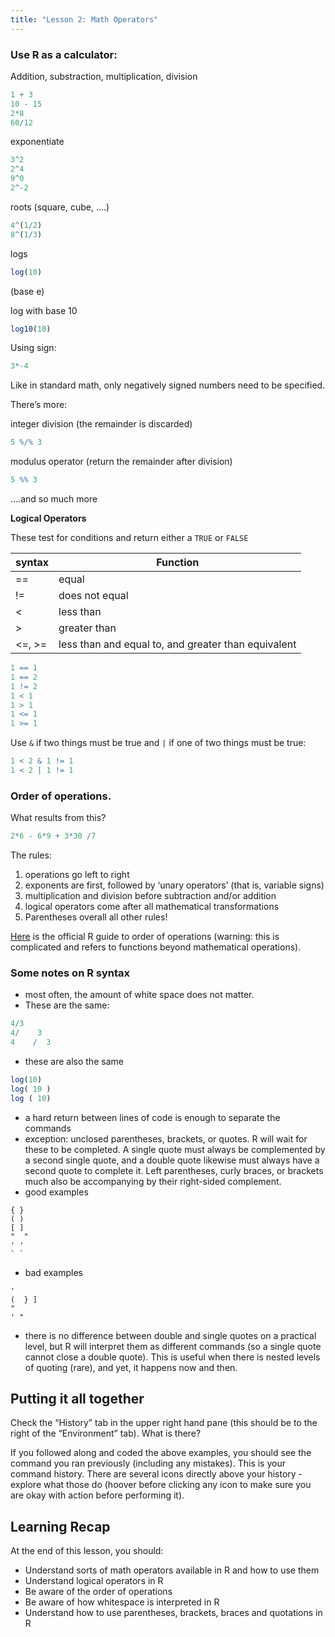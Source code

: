 ```yaml
---
title: "Lesson 2: Math Operators"
---
```


### Use R as a calculator:

Addition, substraction, multiplication, division
```r
1 + 3
10 - 15
2*8
60/12
```

exponentiate
```r
3^2
2^4
9^0
2^-2
```

roots (square, cube, ....)

```r
4^(1/2)
8^(1/3)
```

logs
```r
log(10)
```
(base e)

log with base 10

```r
log10(10)
```
Using sign: 
```r
3*-4
```
Like in standard math, only negatively signed numbers need to be specified. 

There's more: 

integer division (the remainder is discarded)
```r
5 %/% 3
```

modulus operator (return the remainder after division)
```r
5 %% 3
```
....and so much more 

**Logical Operators**

These test for conditions and return either a `TRUE` or `FALSE`

| syntax  | Function |
|----------|---------|
| ==    | equal |
| !=    | does not equal |
| < | less than |
| >    | greater than |
| <=, >=   | less than and equal to, and greater than equivalent |

```r
1 == 1
1 == 2
1 != 2
1 < 1
1 > 1
1 <= 1
1 >= 1
```
Use `&` if two things must be true and `|` if one of two things must be true: 
```r
1 < 2 & 1 != 1
1 < 2 | 1 != 1
```


### Order of operations.

What results from this?
```r
2*6 - 6*9 + 3*30 /7
```

The rules:  

1. operations go left to right
2. exponents are first, followed by 'unary operators' (that is, variable signs)
2. multiplication and division before subtraction and/or addition
3. logical operators come after all mathematical transformations
4. Parentheses overall all other rules!


[Here](https://stat.ethz.ch/R-manual/R-devel/library/base/html/Syntax.html) is the official R guide to order of operations (warning: this is complicated and refers to functions beyond mathematical operations). 

### Some notes on R syntax

- most often, the amount of white space does not matter. 
- These are the same:

```r
4/3
4/    3
4    /  3
```

- these are also the same
```r
log(10)
log( 10 )
log ( 10)
```
- a hard return between lines of code is enough to separate the commands
- exception: unclosed parentheses, brackets, or quotes. R will wait for these to be completed. A single quote must always be complemented by a second single quote, and a double quote likewise must always have a second quote to complete it. Left parentheses, curly braces, or brackets much also be accompanying by their right-sided complement. 
- good examples

```
{ }
( )
[ ]
"  "
' '
` `
```

- bad examples
```
'
(  } ] 
"
' "
```

- there is no difference between double and single quotes on a practical level, but R will interpret them as different commands (so a single quote cannot close a double quote). This is useful when there is nested levels of quoting (rare), and yet, it happens now and then. 

## Putting it all together

Check the "History" tab in the upper right hand pane (this should be to the right of the "Environment" tab). What is there?

If you followed along and coded the above examples, you should see the command you ran previously (including any mistakes). This is your command history. There are several icons directly above your history - explore what those do (hoover before clicking any icon to make sure you are okay with action before performing it). 

## Learning Recap

At the end of this lesson, you should: 

* Understand sorts of math operators available in R and how to use them
* Understand logical operators in R
* Be aware of the order of operations
* Be aware of how whitespace is interpreted in R
* Understand how to use parentheses, brackets, braces and quotations in R


